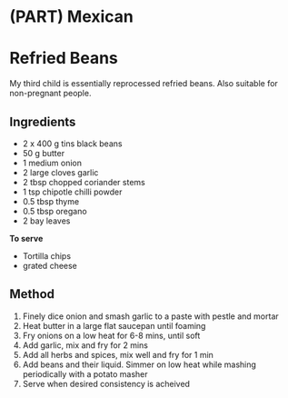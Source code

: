 # (PART) Mexican {-}

# Refried Beans

My third child is essentially reprocessed refried beans. Also suitable for non-pregnant people.

## Ingredients

- 2 x 400 g tins black beans
- 50 g butter
- 1 medium onion
- 2 large cloves garlic
- 2 tbsp chopped coriander stems
- 1 tsp chipotle chilli powder
- 0.5 tbsp thyme
- 0.5 tbsp oregano
- 2 bay leaves

**To serve**

- Tortilla chips
- grated cheese

## Method

1. Finely dice onion and smash garlic to a paste with pestle and mortar
2. Heat butter in a large flat saucepan until foaming
3. Fry onions on a low heat for 6-8 mins, until soft
4. Add garlic, mix and fry for 2 mins
5. Add all herbs and spices, mix well and fry for 1 min
6. Add beans and their liquid. Simmer on low heat while mashing periodically with a potato masher
7. Serve when desired consistency is acheived
